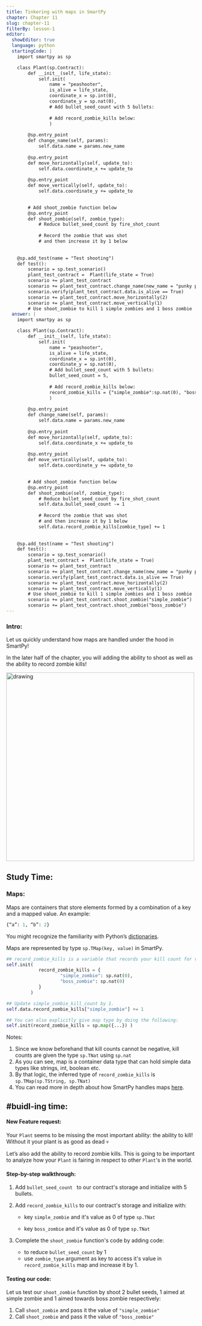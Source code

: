 ```yaml
---
title: Tinkering with maps in SmartPy
chapter: Chapter 11
slug: chapter-11
filterBy: lesson-1
editor:
  showEditor: true
  language: python
  startingCode: |
    import smartpy as sp

    class Plant(sp.Contract):
        def __init__(self, life_state):
            self.init(
                name = "peashooter",
                is_alive = life_state,
                coordinate_x = sp.int(0), 
                coordinate_y = sp.nat(0), 
                # Add bullet_seed_count with 5 bullets:
                
                # Add record_zombie_kills below:
                )
            
        @sp.entry_point
        def change_name(self, params): 
            self.data.name = params.new_name
            
        @sp.entry_point
        def move_horizontally(self, update_to):
            self.data.coordinate_x += update_to
            
        @sp.entry_point
        def move_vertically(self, update_to):
            self.data.coordinate_y += update_to

                
        # Add shoot_zombie function below
        @sp.entry_point
        def shoot_zombie(self, zombie_type): 
            # Reduce bullet_seed_count by fire_shot_count
                
            # Record the zombie that was shot
            # and then increase it by 1 below
        
            
    @sp.add_test(name = "Test shooting")
    def test():
        scenario = sp.test_scenario()
        plant_test_contract =  Plant(life_state = True)
        scenario += plant_test_contract
        scenario += plant_test_contract.change_name(new_name = "punky peashooter")
        scenario.verify(plant_test_contract.data.is_alive == True)
        scenario += plant_test_contract.move_horizontally(2)
        scenario += plant_test_contract.move_vertically(1)
        # Use shoot_zombie to kill 1 simple zombies and 1 boss zombie
  answer: |  
    import smartpy as sp

    class Plant(sp.Contract):
        def __init__(self, life_state):
            self.init(
                name = "peashooter",
                is_alive = life_state,
                coordinate_x = sp.int(0), 
                coordinate_y = sp.nat(0), 
                # Add bullet_seed_count with 5 bullets:
                bullet_seed_count = 5,
                
                # Add record_zombie_kills below:
                record_zombie_kills = {"simple_zombie":sp.nat(0), "boss_zombie":sp.nat(0)}
                )
            
        @sp.entry_point
        def change_name(self, params): 
            self.data.name = params.new_name
        
        @sp.entry_point
        def move_horizontally(self, update_to):
            self.data.coordinate_x += update_to
        
        @sp.entry_point
        def move_vertically(self, update_to):
            self.data.coordinate_y += update_to

            
        # Add shoot_zombie function below
        @sp.entry_point
        def shoot_zombie(self, zombie_type): 
            # Reduce bullet_seed_count by fire_shot_count
            self.data.bullet_seed_count -= 1
            
            # Record the zombie that was shot
            # and then increase it by 1 below
            self.data.record_zombie_kills[zombie_type] += 1
        
        
    @sp.add_test(name = "Test shooting")
    def test():
        scenario = sp.test_scenario()
        plant_test_contract =  Plant(life_state = True)
        scenario += plant_test_contract
        scenario += plant_test_contract.change_name(new_name = "punky peashooter")
        scenario.verify(plant_test_contract.data.is_alive == True)
        scenario += plant_test_contract.move_horizontally(2)
        scenario += plant_test_contract.move_vertically(1)
        # Use shoot_zombie to kill 1 simple zombies and 1 boss zombie
        scenario += plant_test_contract.shoot_zombie("simple_zombie")
        scenario += plant_test_contract.shoot_zombie("boss_zombie")
---
```


### Intro: 
Let us quickly understand how maps are handled under the hood in SmartPy! 

In the later half of the chapter, you will adding the ability to shoot as well as the ability to record zombie kills! 

<img src="https://media.giphy.com/media/lPS3b0XePyBxiX2uUq/giphy.gif" alt="drawing" width="500"/>

## Study Time: 

### Maps:

Maps are containers that store elements formed by a combination of a key and a mapped value. An example: 

```python
{“a”: 1, “b”: 2} 
```

You might recognize the familiarity with Python’s [dictionaries](https://docs.python.org/3/tutorial/datastructures.html#dictionaries). 

Maps are represented by type `sp.TMap(key, value)` in SmartPy. 

```python
## record_zombie_kills is a variable that records your kill count for various types of zombies. 
self.init(
            record_zombie_kills = {
                    "simple_zombie": sp.nat(0), 
                    "boss_zombie": sp.nat(0)
            }
         )

## Update simple_zombie_kill_count by 1. 
self.data.record_zombie_kills["simple_zombie"] += 1  

## You can also explicitly give map type by doing the following:
self.init(record_zombie_kills = sp.map({...}) )
```



Notes: 

1. Since we know beforehand that kill counts cannot be negative, kill counts are given the type `sp.TNat` using `sp.nat`
2. As you can see, map is a container data type that can hold simple data types like strings, int, boolean etc. 
3. By that logic, the inferred type of `record_zombie_kills` is  `sp.TMap(sp.TString, sp.TNat)`
5. You can read more in depth about how SmartPy handles maps [here](https://smartpy.io/demo/reference.html#_maps_and_big_maps). 



 

## #buidl-ing time:

#### New Feature request:

Your `Plant` seems to be missing the most important ability: the ability to kill! Without it your plant is as good as dead 💀

Let’s also add the ability to record zombie kills. This is going to be important to analyze how your `Plant` is fairing in respect to other `Plant`'s in the world. 

 

#### Step-by-step walkthrough: 

1. Add `bullet_seed_count ` to our contract's storage and initialize with 5 bullets. 
2. Add `record_zombie_kills` to our contract's storage and initialize with: 
    * key `simple_zombie` and it's value as 0 of type `sp.TNat`

    * key `boss_zombie` and it's value as 0 of type `sp.TNat`

3. Complete the `shoot_zombie` function's code by adding code: 
    * to reduce `bullet_seed_count` by 1
    * use `zombie_type` argument as key to access it's value in `record_zombie_kills` map and increase it by 1. 


 

#### Testing our code:

Let us test our `shoot_zombie` function by  shoot 2 bullet seeds, 1 aimed at simple zombie and 1 aimed towards boss zombie respectively: 

1. Call `shoot_zombie` and pass it the value of `"simple_zombie"` 
2. Call `shoot_zombie` and pass it the value of `"boss_zombie"` 
